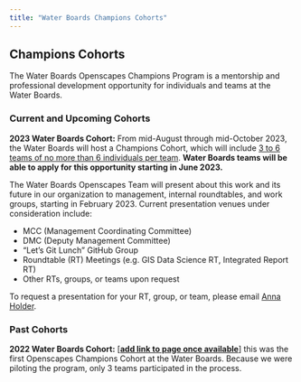 ```yaml
---
title: "Water Boards Champions Cohorts"
---
```


## Champions Cohorts

The Water Boards Openscapes Champions Program is a mentorship and professional development opportunity for individuals and teams at the Water Boards.

### Current and Upcoming Cohorts

**2023 Water Boards Cohort:** From mid-August through mid-October 2023, the Water Boards will host a Champions Cohort, which will include [3 to 6 teams of no more than 6 individuals per team]{.underline}. **Water Boards teams will be able to apply for this opportunity starting in June 2023.**

The Water Boards Openscapes Team will present about this work and its future in our organization to management, internal roundtables, and work groups, starting in February 2023. Current presentation venues under consideration include:

-   MCC (Management Coordinating Committee)
-   DMC (Deputy Management Committee)
-   "Let's Git Lunch" GitHub Group
-   Roundtable (RT) Meetings (e.g. GIS Data Science RT, Integrated Report RT)
-   Other RTs, groups, or teams upon request

To request a presentation for your RT, group, or team, please email [Anna Holder](mailto:anna.holder@waterboards.ca.gov).

### Past Cohorts

**2022 Water Boards Cohort:** \[[**add link to page once available**]{.underline}\] this was the first Openscapes Champions Cohort at the Water Boards. Because we were piloting the program, only 3 teams participated in the process.